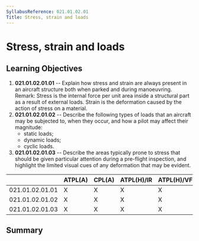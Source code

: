 ```yaml
---
SyllabusReference: 021.01.02.01
Title: Stress, strain and loads
---
```


# Stress, strain and loads

## Learning Objectives

1.  **021.01.02.01.01** -- Explain how stress and strain are always present in
    an aircraft structure both when parked and during manoeuvring. Remark:
    Stress is the internal force per unit area inside a structural part as a
    result of external loads. Strain is the deformation caused by the action of
    stress on a material.
2.  **021.01.02.01.02** -- Describe the following types of loads that an
    aircraft may be subjected to, when they occur, and how a pilot may affect
    their magnitude:
    - static loads;
    - dynamic loads;
    - cyclic loads.
3.  **021.01.02.01.03** -- Describe the areas typically prone to stress that
    should be given particular attention during a pre-flight inspection, and
    highlight the limited visual cues of any deformation that may be evident.

|                 | ATPL(A) | CPL(A) | ATPL(H)/IR | ATPL(H)/VFR | CPL(H) | IR  | CBIR(A) |
| --------------- | ------- | ------ | ---------- | ----------- | ------ | --- | ------- |
| 021.01.02.01.01 | X       | X      | X          | X           | X      |     |         |
| 021.01.02.01.02 | X       | X      | X          | X           | X      |     |         |
| 021.01.02.01.03 | X       | X      | X          | X           | X      |     |         |

## Summary
